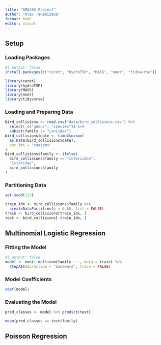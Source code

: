 ```yaml
---
title: "AMS380 Project"
author: "Alex Takamizawa"
format: html
editor: visual
---
```


## Setup

### Loading Packages

```r
#| output: false
install.packages(c("caret", "hydroTSM", "MASS", "nnet", "tidyverse"))

library(caret)
library(hydroTSM)
library(MASS)
library(nnet)
library(tidyverse)
```

### Loading and Preparing Data

```r
bird_collisions <- read.csv("data/bird_collisions.csv") %>%
  select(-c("genus", "species")) %>%
  subset(family != "Laniidae")
bird_collisions$date <- time2season(
  as.Date(bird_collisions$date), 
  out.fmt = "seasons"
)
bird_collisions$family <- ifelse(
  bird_collisions$family == "Icteriidae",
  "Icteridae",
  bird_collisions$family
)
```

### Partitioning Data

```r
set.seed(123)

train_idx <- bird_collisions$family %>%
  createDataPartition(p = 0.80, list = FALSE)
train <- bird_collisions[train_idx, ]
test <- bird_collisions[-train_idx, ]
```

## Multinomial Logistic Regression

### Fitting the Model

```r
#| output: false
model <- nnet::multinom(family ~ ., data = train) %>%
  stepAIC(direction = "backward", trace = FALSE)
```

### Model Coefficients

```r
coef(model)
```

### Evaluating the Model

```r
pred_classes <- model %>% predict(test)

mean(pred_classes == test$family)
```

## Poisson Regression
